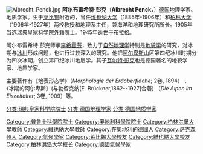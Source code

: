 {{unreferenced|time=2010-10-23T04:43:28+00:00}}
[[File:Albrecht_Penck.jpg|thumb]]
'''阿尔布雷希特·彭克'''（'''Albrecht Penck'''，{{bd|1858年|9月25日|1945年|3月7日|catIdx=Penck}}）[[德国|德国]]地理学家、地质学家。生于[[莱比锡|莱比锡]]附近的{{tsl|de|Reudnitz (Leipzig)||Reudnitz}}，曾任[[维也纳大学|维也纳大学]]（1885年-1906年）和[[柏林大学|柏林大学]]（1906年-1927年）两校教授和地理系主任，兼海洋和地理研究所所长。1905年当选[[瑞典皇家科学院|瑞典皇家科学院]]外籍院士。1945年逝世于[[布拉格|布拉格]]。

阿尔布雷希特·彭克师承[[李希霍芬|李希霍芬]]，致力于[[自然地理学|自然地理学]]特别是[[地貌学|地貌学]]的研究，对冰期与[[冰川|冰川]]形成问题，也进行过较深入的研究。他把[[阿尔卑斯山|阿尔卑斯山]]区第四纪冰川时期分为四次冰期，创立第四纪冰川地层学。其子[[瓦尔特·彭克|瓦尔特·彭克]]也是德国著名的地貌学家、地质学家。

主要著作有《地表形态学》（''Morphologie der Erdoberfläche''; 2卷, 1894） 、《冰期的阿尔卑斯》(与勃留克纳[E. Brückner,1862--1927]合著) （''Die Alpen im Eiszeitalter''; 3卷, 1909）等。

{{Authority control}}
{{DEFAULTSORT:Penck, Albrecht}}
[[分类:瑞典皇家科学院院士|分类:瑞典皇家科学院院士]]
[[Category:普魯士科學院院士|Category:普魯士科學院院士]]
[[Category:奧地利科學院院士|Category:奧地利科學院院士]]
[[分类:德国地理学家|分类:德国地理学家]]
[[分类:德国地质学家|分类:德国地质学家]]
[[Category:柏林洪堡大學教師|Category:柏林洪堡大學教師]]
[[Category:維也納大學教師|Category:維也納大學教師]]
[[Category:在奧地利的德國人|Category:在奧地利的德國人]]
[[Category:萨克森州人|Category:萨克森州人]]
[[Category:氣候學家|Category:氣候學家]]
[[Category:萊比錫大學校友|Category:萊比錫大學校友]]
[[Category:維也納大學校友|Category:維也納大學校友]]
[[Category:柏林洪堡大学校长|Category:柏林洪堡大学校长]]
[[Category:德國氣候學家|Category:德國氣候學家]]
{{Geographer-stub}}
{{Germany-scientist-stub}}